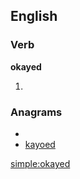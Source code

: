 ==English==

===Verb===
'''okayed'''

# {{past of|[[okay]]}}

===Anagrams===
* {{alphagram|adekoy}}
* [[kayoed#English|kayoed]]

[[simple:okayed]]